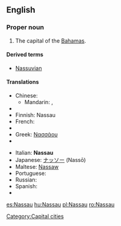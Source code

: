 {{wikipedia}}
==English==

===Proper noun===
{{en-proper noun}}

# The capital of the [[Bahamas]].

====Derived terms====
* [[Nassuvian]]

====Translations====
{{trans-top|capital of the Bahamas}}
* Chinese:
** Mandarin: {{t|zh|拿騷|sc=Hani}}, {{t|zh|拿骚|tr=Násāo|sc=Hani}}
* {{trreq|Dutch}}
* Finnish: Nassau
* French: {{t-|fr|Nassau}}
* {{trreq|German}}
* Greek: [[Νασσάου]]
* {{trreq|Hungarian}}
{{trans-mid}}
* Italian: '''Nassau''' {{f}}
* Japanese: [[ナッソー]] (Nassō)
* Maltese: [[Nassaw]]
* Portuguese: {{t|pt|Nassau}}
* Russian: {{t|ru|Нассау|tr=Nassáu|sc=Cyrl}}
* Spanish: {{t|es|Nassau}}
* {{trreq|Thai}}
{{trans-bottom}}

{{anagrams:en/aanssu}}

[[Category:Capital cities]]

[[es:Nassau]]
[[hu:Nassau]]
[[pl:Nassau]]
[[ro:Nassau]]